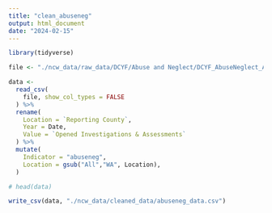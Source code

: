 ```yaml
---
title: "clean_abuseneg"
output: html_document
date: "2024-02-15"
---
```


```r
library(tidyverse)

file <- "./ncw_data/raw_data/DCYF/Abuse and Neglect/DCYF_AbuseNeglect_All_2006_2019.csv"

data <-
  read_csv(
    file, show_col_types = FALSE
  ) %>%
  rename(
    Location = `Reporting County`,
    Year = Date,
    Value = `Opened Investigations & Assessments`
  ) %>%
  mutate(
    Indicator = "abuseneg",
    Location = gsub("All","WA", Location),
  )

# head(data)

write_csv(data, "./ncw_data/cleaned_data/abuseneg_data.csv")
```

